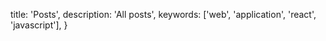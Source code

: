 
  title: 'Posts',
  description: 'All posts',
  keywords: ['web', 'application', 'react', 'javascript'],
}

<PostList />
